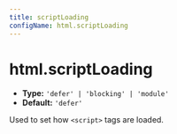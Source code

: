 ```yaml
---
title: scriptLoading
configName: html.scriptLoading
---
```


# html.scriptLoading

- **Type:** `'defer' | 'blocking' | 'module'`
- **Default:** `'defer'`

Used to set how `<script>` tags are loaded.


<RsbuildConfig configName="html.scriptLoading" />
